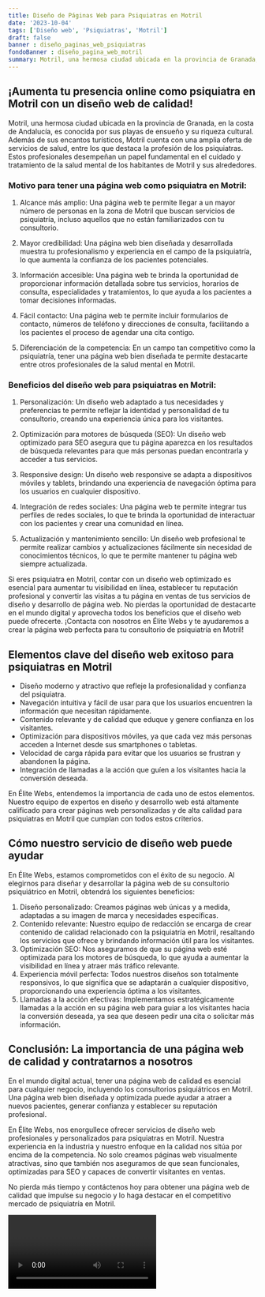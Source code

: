 ```yaml
---
title: Diseño de Páginas Web para Psiquiatras en Motril
date: '2023-10-04'
tags: ['Diseño web', 'Psiquiatras', 'Motril']
draft: false
banner : diseño_paginas_web_psiquiatras
fondoBanner : diseño_pagina_web_motril
summary: Motril, una hermosa ciudad ubicada en la provincia de Granada, en la costa de Andalucía, es conocida por sus playas de ensueño y su riqueza cultural. Además de sus encantos turísticos, Motril cuenta con una amplia oferta de servicios de salud, entre los que destaca la profesión de los psiquiatras. Estos profesionales desempeñan un papel fundamental en el cuidado y tratamiento de la salud mental de los habitantes de Motril y sus alrededores.
---
```


## ¡Aumenta tu presencia online como psiquiatra en Motril con un diseño web de calidad!

Motril, una hermosa ciudad ubicada en la provincia de Granada, en la costa de Andalucía, es conocida por sus playas de ensueño y su riqueza cultural. Además de sus encantos turísticos, Motril cuenta con una amplia oferta de servicios de salud, entre los que destaca la profesión de los psiquiatras. Estos profesionales desempeñan un papel fundamental en el cuidado y tratamiento de la salud mental de los habitantes de Motril y sus alrededores.

### Motivo para tener una página web como psiquiatra en Motril:

1. Alcance más amplio: Una página web te permite llegar a un mayor número de personas en la zona de Motril que buscan servicios de psiquiatría, incluso aquellos que no están familiarizados con tu consultorio. 

2. Mayor credibilidad: Una página web bien diseñada y desarrollada muestra tu profesionalismo y experiencia en el campo de la psiquiatría, lo que aumenta la confianza de los pacientes potenciales.

3. Información accesible: Una página web te brinda la oportunidad de proporcionar información detallada sobre tus servicios, horarios de consulta, especialidades y tratamientos, lo que ayuda a los pacientes a tomar decisiones informadas.

4. Fácil contacto: Una página web te permite incluir formularios de contacto, números de teléfono y direcciones de consulta, facilitando a los pacientes el proceso de agendar una cita contigo.

5. Diferenciación de la competencia: En un campo tan competitivo como la psiquiatría, tener una página web bien diseñada te permite destacarte entre otros profesionales de la salud mental en Motril.

### Beneficios del diseño web para psiquiatras en Motril:

1. Personalización: Un diseño web adaptado a tus necesidades y preferencias te permite reflejar la identidad y personalidad de tu consultorio, creando una experiencia única para los visitantes.

2. Optimización para motores de búsqueda (SEO): Un diseño web optimizado para SEO asegura que tu página aparezca en los resultados de búsqueda relevantes para que más personas puedan encontrarla y acceder a tus servicios.

3. Responsive design: Un diseño web responsive se adapta a dispositivos móviles y tablets, brindando una experiencia de navegación óptima para los usuarios en cualquier dispositivo.

4. Integración de redes sociales: Una página web te permite integrar tus perfiles de redes sociales, lo que te brinda la oportunidad de interactuar con los pacientes y crear una comunidad en línea.

5. Actualización y mantenimiento sencillo: Un diseño web profesional te permite realizar cambios y actualizaciones fácilmente sin necesidad de conocimientos técnicos, lo que te permite mantener tu página web siempre actualizada.

Si eres psiquiatra en Motril, contar con un diseño web optimizado es esencial para aumentar tu visibilidad en línea, establecer tu reputación profesional y convertir las visitas a tu página en ventas de tus servicios de diseño y desarrollo de página web. No pierdas la oportunidad de destacarte en el mundo digital y aprovecha todos los beneficios que el diseño web puede ofrecerte. ¡Contacta con nosotros en Élite Webs y te ayudaremos a crear la página web perfecta para tu consultorio de psiquiatría en Motril!

<GifSeo />

<Cta />

## Elementos clave del diseño web exitoso para psiquiatras en Motril

- Diseño moderno y atractivo que refleje la profesionalidad y confianza del psiquiatra.
- Navegación intuitiva y fácil de usar para que los usuarios encuentren la información que necesitan rápidamente.
- Contenido relevante y de calidad que eduque y genere confianza en los visitantes.
- Optimización para dispositivos móviles, ya que cada vez más personas acceden a Internet desde sus smartphones o tabletas.
- Velocidad de carga rápida para evitar que los usuarios se frustran y abandonen la página.
- Integración de llamadas a la acción que guíen a los visitantes hacia la conversión deseada.

En Élite Webs, entendemos la importancia de cada uno de estos elementos. Nuestro equipo de expertos en diseño y desarrollo web está altamente calificado para crear páginas web personalizadas y de alta calidad para psiquiatras en Motril que cumplan con todos estos criterios.

## Cómo nuestro servicio de diseño web puede ayudar

En Élite Webs, estamos comprometidos con el éxito de su negocio. Al elegirnos para diseñar y desarrollar la página web de su consultorio psiquiátrico en Motril, obtendrá los siguientes beneficios:

1. Diseño personalizado: Creamos páginas web únicas y a medida, adaptadas a su imagen de marca y necesidades específicas.
2. Contenido relevante: Nuestro equipo de redacción se encarga de crear contenido de calidad relacionado con la psiquiatría en Motril, resaltando los servicios que ofrece y brindando información útil para los visitantes.
3. Optimización SEO: Nos aseguramos de que su página web esté optimizada para los motores de búsqueda, lo que ayuda a aumentar la visibilidad en línea y atraer más tráfico relevante.
4. Experiencia móvil perfecta: Todos nuestros diseños son totalmente responsivos, lo que significa que se adaptarán a cualquier dispositivo, proporcionando una experiencia óptima a los visitantes.
5. Llamadas a la acción efectivas: Implementamos estratégicamente llamadas a la acción en su página web para guiar a los visitantes hacia la conversión deseada, ya sea que deseen pedir una cita o solicitar más información.

## Conclusión: La importancia de una página web de calidad y contratarnos a nosotros

En el mundo digital actual, tener una página web de calidad es esencial para cualquier negocio, incluyendo los consultorios psiquiátricos en Motril. Una página web bien diseñada y optimizada puede ayudar a atraer a nuevos pacientes, generar confianza y establecer su reputación profesional.

En Élite Webs, nos enorgullece ofrecer servicios de diseño web profesionales y personalizados para psiquiatras en Motril. Nuestra experiencia en la industria y nuestro enfoque en la calidad nos sitúa por encima de la competencia. No solo creamos páginas web visualmente atractivas, sino que también nos aseguramos de que sean funcionales, optimizadas para SEO y capaces de convertir visitantes en ventas.

No pierda más tiempo y contáctenos hoy para obtener una página web de calidad que impulse su negocio y lo haga destacar en el competitivo mercado de psiquiatría en Motril.

<Video />

<CtaBot job='Psiquiatras' city='Motril'/>

<Gmaps query='Motril+españa+maps' />